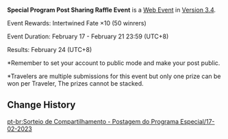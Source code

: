 {{Event
|name              = Special Program Post Sharing Raffle Event 2023-02-17
|image             = Special Program Post Sharing Raffle Event 2023-02-17.png
|type              = Web
|group             = Submission
|time_known        = yes
|time_start        = 2023-02-17 12:00:00
|time_start_offset = GMT+8
|time_end          = 2023-02-21 23:59:59
|time_end_offset   = GMT+8
|link              = https://twitter.com/GenshinImpact/status/1626521844512706560
}}
{{Description|Follow this account and retweet this post with the hashtag #GenshinSpecialProgram.<br>We will randomly select 50 participants and gift them each Intertwined Fate ×10.}}
'''Special Program Post Sharing Raffle Event''' is a [[Web Event]] in [[Version 3.4]].

Event Rewards: Intertwined Fate ×10 (50 winrers)

Event Duration: February 17 - February 21 23:59 (UTC+8)

Results: February 24 (UTC+8)

<nowiki>*</nowiki>Remember to set your account to public mode and make your post public.

<nowiki>*</nowiki>Travelers are multiple submissions for this event but only one prize can be won per Traveler, The prizes cannot be stacked.

==Change History==
{{Change History|3.4}}

[[pt-br:Sorteio de Compartilhamento - Postagem do Programa Especial/17-02-2023]]